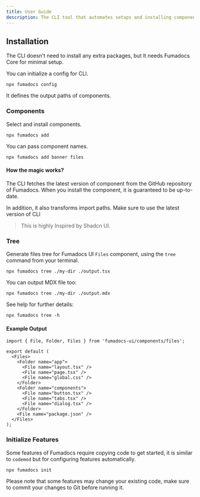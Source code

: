 ```yaml
---
title: User Guide
description: The CLI tool that automates setups and installing components.
---
```


## Installation

The CLI doesn't need to install any extra packages, but It needs Fumadocs Core for minimal setup.

You can initialize a config for CLI.

```package-install
npx fumadocs config
```

It defines the output paths of components.

### Components

Select and install components.

```package-install
npx fumadocs add
```

You can pass component names.

```package-install
npx fumadocs add banner files
```

#### How the magic works?

The CLI fetches the latest version of component from the GitHub repository of Fumadocs.
When you install the component, it is guaranteed to be up-to-date.

In addition, it also transforms import paths.
Make sure to use the latest version of CLI

> This is highly Inspired by Shadcn UI.

### Tree

Generate files tree for Fumadocs UI `Files` component, using the `tree` command from your terminal.

```package-install
npx fumadocs tree ./my-dir ./output.tsx
```

You can output MDX file too:

```package-install
npx fumadocs tree ./my-dir ./output.mdx
```

See help for further details:

```package-install
npx fumadocs tree -h
```

#### Example Output

```tsx title="output.tsx"
import { File, Folder, Files } from 'fumadocs-ui/components/files';

export default (
  <Files>
    <Folder name="app">
      <File name="layout.tsx" />
      <File name="page.tsx" />
      <File name="global.css" />
    </Folder>
    <Folder name="components">
      <File name="button.tsx" />
      <File name="tabs.tsx" />
      <File name="dialog.tsx" />
    </Folder>
    <File name="package.json" />
  </Files>
);
```

### Initialize Features

Some features of Fumadocs require copying code to get started, it is similar to `codemod` but for configuring features automatically.

```package-install
npx fumadocs init
```

Please note that some features may change your existing code, make sure to commit your changes to Git before running it.
